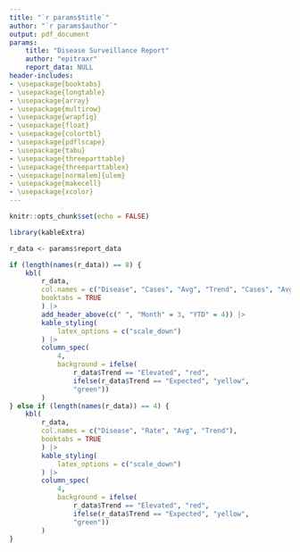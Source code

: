 ```yaml
---
title: "`r params$title`"
author: "`r params$author`"
output: pdf_document
params:
    title: "Disease Surveillance Report"
    author: "epitraxr"
    report_data: NULL
header-includes:
- \usepackage{booktabs}
- \usepackage{longtable}
- \usepackage{array}
- \usepackage{multirow}
- \usepackage{wrapfig}
- \usepackage{float}
- \usepackage{colortbl}
- \usepackage{pdflscape}
- \usepackage{tabu}
- \usepackage{threeparttable}
- \usepackage{threeparttablex}
- \usepackage[normalem]{ulem}
- \usepackage{makecell}
- \usepackage{xcolor}
---
```


<!-- general_report.Rmd is a template R Markdown document used for generating PDF reports of disease statistics -->

```r
knitr::opts_chunk$set(echo = FALSE)
```

```r
library(kableExtra)

r_data <- params$report_data

if (length(names(r_data)) == 8) {
    kbl(
        r_data,
        col.names = c("Disease", "Cases", "Avg", "Trend", "Cases", "Avg", "Rate", "Avg"),
        booktabs = TRUE
        ) |>
        add_header_above(c(" ", "Month" = 3, "YTD" = 4)) |>
        kable_styling(
            latex_options = c("scale_down")
        ) |>
        column_spec(
            4,
            background = ifelse(
                r_data$Trend == "Elevated", "red",
                ifelse(r_data$Trend == "Expected", "yellow",
                "green"))
        )
} else if (length(names(r_data)) == 4) {
    kbl(
        r_data,
        col.names = c("Disease", "Rate", "Avg", "Trend"),
        booktabs = TRUE
        ) |>
        kable_styling(
            latex_options = c("scale_down")
        ) |>
        column_spec(
            4,
            background = ifelse(
                r_data$Trend == "Elevated", "red",
                ifelse(r_data$Trend == "Expected", "yellow",
                "green"))
        )
}

```
